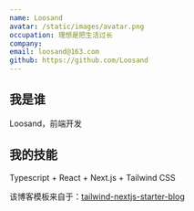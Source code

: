 ```yaml
---
name: Loosand
avatar: /static/images/avatar.png
occupation: 理想是把生活过长
company:
email: loosand@163.com
github: https://github.com/Loosand
---
```


## 我是谁

Loosand，前端开发

## 我的技能

Typescript + React + Next.js + Tailwind CSS

该博客模板来自于：[tailwind-nextjs-starter-blog](https://github.com/timlrx/tailwind-nextjs-starter-blog)
